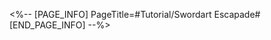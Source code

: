 <%-- [PAGE_INFO]
PageTitle=#Tutorial/Swordart Escapade#
[END_PAGE_INFO] --%>
{{Tutorial
|sort      = 816401
|title     = Swordart Escapade
|subtitle  = 
|type      = 
|about     = 
|image1    = Tutorial Swordart Escapade 1.png{{subst:void|<!--$UPLOAD:<<SpriteOutput/TutorialPic/TutorialPage_816401.png>-<Tutorial Swordart Escapade 1.png>-<Tutorial Files>>-->}}
|text1     = March 7th can complete the story through various {{Color|h|nobold=1|Swordart Escapades}}. Different Xianzhou Escapades, Companion Assists, Swordart Anecdotes... and even different ways to ultimately finish the story.
|image2    = Tutorial Swordart Escapade 2.png{{subst:void|<!--$UPLOAD:<<SpriteOutput/TutorialPic/TutorialPage_816402.png>-<Tutorial Swordart Escapade 2.png>-<Tutorial Files>>-->}}
|text2     = Each time the story is completed through a {{Color|h|nobold=1|Swordart Escapade}}, March 7th will gain {{Color|h|nobold=1|Trialed Insight}}, which will enhance her stats when she starts a new round of training.
|image3    = Tutorial Swordart Escapade 3.png{{subst:void|<!--$UPLOAD:<<SpriteOutput/TutorialPic/TutorialPage_816403.png>-<Tutorial Swordart Escapade 3.png>-<Tutorial Files>>-->}}
|text3     = After completing the story through {{Color|h|nobold=1|Swordart Escapade}}, the {{Color|h|nobold=1|Finale Rewind}} feature for that specific Escapade will be unlocked, allowing you to quickly explore different story endings.
}}